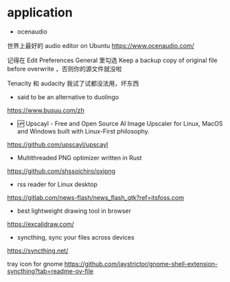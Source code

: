# application


- ocenaudio

世界上最好的 audio editor on Ubuntu
https://www.ocenaudio.com/

记得在 Edit Preferences General 里勾选 Keep a backup copy of original file before overwrite ，否则你的源文件就没啦

Tenacity 和 audacity 我试了试都没法用，坏东西


- said to be an alternative to duolingo

https://www.busuu.com/zh

- 🆙 Upscayl - Free and Open Source AI Image Upscaler for Linux, MacOS and Windows built with Linux-First philosophy. 

https://github.com/upscayl/upscayl

- Multithreaded PNG optimizer written in Rust 

https://github.com/shssoichiro/oxipng

- rss reader for Linux desktop

https://gitlab.com/news-flash/news_flash_gtk?ref=itsfoss.com

- best lightweight drawing tool in browser 

https://excalidraw.com/

- syncthing, sync your files across devices

https://syncthing.net/

tray icon for gnome
https://github.com/jaystrictor/gnome-shell-extension-syncthing?tab=readme-ov-file
